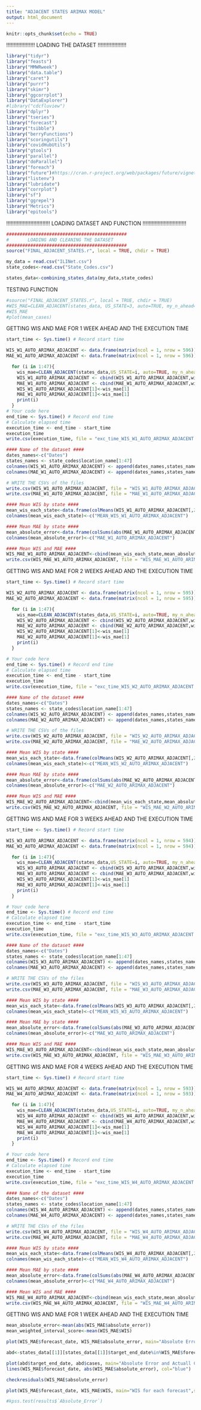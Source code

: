 ```yaml
---
title: "ADJACENT STATES ARIMAX MODEL"
output: html_document
---
```


```r
knitr::opts_chunk$set(echo = TRUE)
```
!!!!!!!!!!!!!!!!!!!
LOADING THE DATASET
!!!!!!!!!!!!!!!!!!!
```r
library("tidyr")
library("feasts")
library("MMWRweek")
library("data.table")
library("caret")
library("purrr")
library("skimr")
library("ggcorrplot")
library("DataExplorer")
#library("cdcfluview")
library("dplyr")
library("tseries")
library("forecast")
library("tsibble")
library("berryFunctions")
library("scoringutils")
library("covidHubUtils")
library("gtools")
library("parallel")
library("doParallel")
library("foreach")
library("future")#https://cran.r-project.org/web/packages/future/vignettes/future-4-issues.html
library("listenv")
library("lubridate")
library("corrplot")
library("sf")
library("ggrepel")
library("Metrics")
library("epitools")
```
!!!!!!!!!!!!!!!!!!!!!!!!!!!!!
LOADING DATASET AND FUNCTION 
!!!!!!!!!!!!!!!!!!!!!!!!!!!!!
```r
#############################################
#       LOADING AND CLEANING THE DATASET      
#############################################
source("FINAL_ADJACENT_STATES.r", local = TRUE, chdir = TRUE)

my_data = read.csv("ILINet.csv")
state_codes<-read.csv("State_Codes.csv")

states_data<-combining_states_data(my_data,state_codes)

```

TESTING FUNCTION

```r
#source("FINAL_ADJACENT_STATES.r", local = TRUE, chdir = TRUE)
#WIS_MAE=CLEAN_ADJACENT(states_data, US_STATE=3, auto=TRUE, my_n_ahead=1)
#WIS_MAE
#plot(mean_cases)
```

GETTING WIS AND MAE FOR 1 WEEK AHEAD AND THE EXECUTION TIME

```r
start_time <- Sys.time() # Record start time

WIS_W1_AUTO_ARIMAX_ADJACENT <- data.frame(matrix(ncol = 1, nrow = 596))
MAE_W1_AUTO_ARIMAX_ADJACENT <- data.frame(matrix(ncol = 1, nrow = 596))

  for (i in 1:47){
    wis_mae=CLEAN_ADJACENT(states_data,US_STATE=i, auto=TRUE, my_n_ahead=1)
    WIS_W1_AUTO_ARIMAX_ADJACENT <- cbind(WIS_W1_AUTO_ARIMAX_ADJACENT,wis_mae[2])
    MAE_W1_AUTO_ARIMAX_ADJACENT <- cbind(MAE_W1_AUTO_ARIMAX_ADJACENT,wis_mae[3])
    WIS_W1_AUTO_ARIMAX_ADJACENT[1]<-wis_mae[1]
    MAE_W1_AUTO_ARIMAX_ADJACENT[1]<-wis_mae[1]
    print(i)
  }
# Your code here
end_time <- Sys.time() # Record end time
# Calculate elapsed time
execution_time <- end_time - start_time
execution_time
write.csv(execution_time, file = "exc_time_WIS_W1_AUTO_ARIMAX_ADJACENT.csv", row.names = FALSE)

#### Name of the dataset ####
dates_names<-c("Dates")
states_names <- state_codes$location_name[1:47]
colnames(WIS_W1_AUTO_ARIMAX_ADJACENT) <- append(dates_names,states_names)
colnames(MAE_W1_AUTO_ARIMAX_ADJACENT) <- append(dates_names,states_names)

# WRITE THE CSVs of the files
write.csv(WIS_W1_AUTO_ARIMAX_ADJACENT, file = "WIS_W1_AUTO_ARIMAX_ADJACENT.csv", row.names = FALSE)
write.csv(MAE_W1_AUTO_ARIMAX_ADJACENT, file = "MAE_W1_AUTO_ARIMAX_ADJACENT.csv", row.names = FALSE)

#### Mean WIS by state ####
mean_wis_each_state<-data.frame(colMeans(WIS_W1_AUTO_ARIMAX_ADJACENT[,2:48]))
colnames(mean_wis_each_state)<-c("MEAN_WIS_W1_AUTO_ARIMAX_ADJACENT")

#### Mean MAE by state ####
mean_absolute_error<-data.frame(colSums(abs(MAE_W1_AUTO_ARIMAX_ADJACENT[,2:48]))/nrow(MAE_W1_AUTO_ARIMAX_ADJACENT))
colnames(mean_absolute_error)<-c("MAE_W1_AUTO_ARIMAX_ADJACENT")

#### Mean WIS and MAE ####
WIS_MAE_W1_AUTO_ARIMAX_ADJACENT<-cbind(mean_wis_each_state,mean_absolute_error)
write.csv(WIS_MAE_W1_AUTO_ARIMAX_ADJACENT, file = "WIS_MAE_W1_AUTO_ARIMAX_ADJACENT.csv", row.names = FALSE)

```

GETTING WIS AND MAE FOR 2 WEEKS AHEAD AND THE EXECUTION TIME

```r
start_time <- Sys.time() # Record start time

WIS_W2_AUTO_ARIMAX_ADJACENT <- data.frame(matrix(ncol = 1, nrow = 595))
MAE_W2_AUTO_ARIMAX_ADJACENT <- data.frame(matrix(ncol = 1, nrow = 595))

  for (i in 1:47){
    wis_mae=CLEAN_ADJACENT(states_data,US_STATE=i, auto=TRUE, my_n_ahead=1)
    WIS_W2_AUTO_ARIMAX_ADJACENT <- cbind(WIS_W2_AUTO_ARIMAX_ADJACENT,wis_mae[2])
    MAE_W2_AUTO_ARIMAX_ADJACENT <- cbind(MAE_W2_AUTO_ARIMAX_ADJACENT,wis_mae[3])
    WIS_W2_AUTO_ARIMAX_ADJACENT[1]<-wis_mae[1]
    MAE_W2_AUTO_ARIMAX_ADJACENT[1]<-wis_mae[1]
    print(i)
  }

# Your code here
end_time <- Sys.time() # Record end time
# Calculate elapsed time
execution_time <- end_time - start_time
execution_time
write.csv(execution_time, file = "exc_time_WIS_W2_AUTO_ARIMAX_ADJACENT.csv", row.names = FALSE)

#### Name of the dataset ####
dates_names<-c("Dates")
states_names <- state_codes$location_name[1:47]
colnames(WIS_W2_AUTO_ARIMAX_ADJACENT) <- append(dates_names,states_names)
colnames(MAE_W2_AUTO_ARIMAX_ADJACENT) <- append(dates_names,states_names)

# WRITE THE CSVs of the files
write.csv(WIS_W2_AUTO_ARIMAX_ADJACENT, file = "WIS_W2_AUTO_ARIMAX_ADJACENT.csv", row.names = FALSE)
write.csv(MAE_W2_AUTO_ARIMAX_ADJACENT, file = "MAE_W2_AUTO_ARIMAX_ADJACENT.csv", row.names = FALSE)

#### Mean WIS by state ####
mean_wis_each_state<-data.frame(colMeans(WIS_W2_AUTO_ARIMAX_ADJACENT[,2:48]))
colnames(mean_wis_each_state)<-c("MEAN_WIS_W2_AUTO_ARIMAX_ADJACENT")

#### Mean MAE by state ####
mean_absolute_error<-data.frame(colSums(abs(MAE_W2_AUTO_ARIMAX_ADJACENT[,2:48]))/nrow(MAE_W2_AUTO_ARIMAX_ADJACENT))
colnames(mean_absolute_error)<-c("MAE_W2_AUTO_ARIMAX_ADJACENT")

#### Mean WIS and MAE ####
WIS_MAE_W2_AUTO_ARIMAX_ADJACENT<-cbind(mean_wis_each_state,mean_absolute_error)
write.csv(WIS_MAE_W2_AUTO_ARIMAX_ADJACENT, file = "WIS_MAE_W2_AUTO_ARIMAX_ADJACENT.csv", row.names = FALSE)

```

GETTING WIS AND MAE FOR 3 WEEKS AHEAD AND THE EXECUTION TIME

```r
start_time <- Sys.time() # Record start time

WIS_W3_AUTO_ARIMAX_ADJACENT <- data.frame(matrix(ncol = 1, nrow = 594))
MAE_W3_AUTO_ARIMAX_ADJACENT <- data.frame(matrix(ncol = 1, nrow = 594))

  for (i in 1:47){
    wis_mae=CLEAN_ADJACENT(states_data,US_STATE=i, auto=TRUE, my_n_ahead=1)
    WIS_W3_AUTO_ARIMAX_ADJACENT <- cbind(WIS_W3_AUTO_ARIMAX_ADJACENT,wis_mae[2])
    MAE_W3_AUTO_ARIMAX_ADJACENT <- cbind(MAE_W3_AUTO_ARIMAX_ADJACENT,wis_mae[3])
    WIS_W3_AUTO_ARIMAX_ADJACENT[1]<-wis_mae[1]
    MAE_W3_AUTO_ARIMAX_ADJACENT[1]<-wis_mae[1]
    print(i)
  }

# Your code here
end_time <- Sys.time() # Record end time
# Calculate elapsed time
execution_time <- end_time - start_time
execution_time
write.csv(execution_time, file = "exc_time_WIS_W3_AUTO_ARIMAX_ADJACENT.csv", row.names = FALSE)

#### Name of the dataset ####
dates_names<-c("Dates")
states_names <- state_codes$location_name[1:47]
colnames(WIS_W3_AUTO_ARIMAX_ADJACENT) <- append(dates_names,states_names)
colnames(MAE_W3_AUTO_ARIMAX_ADJACENT) <- append(dates_names,states_names)

# WRITE THE CSVs of the files
write.csv(WIS_W3_AUTO_ARIMAX_ADJACENT, file = "WIS_W3_AUTO_ARIMAX_ADJACENT.csv", row.names = FALSE)
write.csv(MAE_W3_AUTO_ARIMAX_ADJACENT, file = "MAE_W3_AUTO_ARIMAX_ADJACENT.csv", row.names = FALSE)

#### Mean WIS by state ####
mean_wis_each_state<-data.frame(colMeans(WIS_W3_AUTO_ARIMAX_ADJACENT[,2:48]))
colnames(mean_wis_each_state)<-c("MEAN_WIS_W3_AUTO_ARIMAX_ADJACENT")

#### Mean MAE by state ####
mean_absolute_error<-data.frame(colSums(abs(MAE_W3_AUTO_ARIMAX_ADJACENT[,2:48]))/nrow(MAE_W3_AUTO_ARIMAX_ADJACENT))
colnames(mean_absolute_error)<-c("MAE_W3_AUTO_ARIMAX_ADJACENT")

#### Mean WIS and MAE ####
WIS_MAE_W3_AUTO_ARIMAX_ADJACENT<-cbind(mean_wis_each_state,mean_absolute_error)
write.csv(WIS_MAE_W3_AUTO_ARIMAX_ADJACENT, file = "WIS_MAE_W3_AUTO_ARIMAX_ADJACENT.csv", row.names = FALSE)

```

GETTING WIS AND MAE FOR 4 WEEKS AHEAD AND THE EXECUTION TIME

```r
start_time <- Sys.time() # Record start time

WIS_W4_AUTO_ARIMAX_ADJACENT <- data.frame(matrix(ncol = 1, nrow = 593))
MAE_W4_AUTO_ARIMAX_ADJACENT <- data.frame(matrix(ncol = 1, nrow = 593))

  for (i in 1:47){
    wis_mae=CLEAN_ADJACENT(states_data,US_STATE=i, auto=TRUE, my_n_ahead=1)
    WIS_W4_AUTO_ARIMAX_ADJACENT <- cbind(WIS_W4_AUTO_ARIMAX_ADJACENT,wis_mae[2])
    MAE_W4_AUTO_ARIMAX_ADJACENT <- cbind(MAE_W4_AUTO_ARIMAX_ADJACENT,wis_mae[3])
    WIS_W4_AUTO_ARIMAX_ADJACENT[1]<-wis_mae[1]
    MAE_W4_AUTO_ARIMAX_ADJACENT[1]<-wis_mae[1]
    print(i)
  }

# Your code here
end_time <- Sys.time() # Record end time
# Calculate elapsed time
execution_time <- end_time - start_time
execution_time
write.csv(execution_time, file = "exc_time_WIS_W4_AUTO_ARIMAX_ADJACENT.csv", row.names = FALSE)

#### Name of the dataset ####
dates_names<-c("Dates")
states_names <- state_codes$location_name[1:47]
colnames(WIS_W4_AUTO_ARIMAX_ADJACENT) <- append(dates_names,states_names)
colnames(MAE_W4_AUTO_ARIMAX_ADJACENT) <- append(dates_names,states_names)

# WRITE THE CSVs of the files
write.csv(WIS_W4_AUTO_ARIMAX_ADJACENT, file = "WIS_W4_AUTO_ARIMAX_ADJACENT.csv", row.names = FALSE)
write.csv(MAE_W4_AUTO_ARIMAX_ADJACENT, file = "MAE_W4_AUTO_ARIMAX_ADJACENT.csv", row.names = FALSE)

#### Mean WIS by state ####
mean_wis_each_state<-data.frame(colMeans(WIS_W4_AUTO_ARIMAX_ADJACENT[,2:48]))
colnames(mean_wis_each_state)<-c("MEAN_WIS_W4_AUTO_ARIMAX_ADJACENT")

#### Mean MAE by state ####
mean_absolute_error<-data.frame(colSums(abs(MAE_W4_AUTO_ARIMAX_ADJACENT[,2:48]))/nrow(MAE_W4_AUTO_ARIMAX_ADJACENT))
colnames(mean_absolute_error)<-c("MAE_W4_AUTO_ARIMAX_ADJACENT")

#### Mean WIS and MAE ####
WIS_MAE_W4_AUTO_ARIMAX_ADJACENT<-cbind(mean_wis_each_state,mean_absolute_error)
write.csv(WIS_MAE_W4_AUTO_ARIMAX_ADJACENT, file = "WIS_MAE_W4_AUTO_ARIMAX_ADJACENT.csv", row.names = FALSE)

```

GETTING WIS AND MAE FOR 1 WEEK AHEAD AND THE EXECUTION TIME

```r
mean_absolute_error<-mean(abs(WIS_MAE$absolute_error))
mean_weighted_interval_score<-mean(WIS_MAE$WIS)

plot(WIS_MAE$forecast_date, WIS_MAE$absolute_error, main="Absolute Error for each forecast",sub = paste0("Mean Absolute Error (MAE)=",round(mean_absolute_error)), xlab="", ylab="Absolute Error")

abd<-states_data[[1]][states_data[[1]]$target_end_date%in%WIS_MAE$forecast_date,]

plot(abd$target_end_date, abd$cases, main="Absolute Error and Actuall Cases", xlab="", ylab="Absolute Error", pch = 20, col= "grey", sub = paste0("Mean Absolute Error (MAE)=",round(mean_absolute_error)))
lines(WIS_MAE$forecast_date, abs(WIS_MAE$absolute_error), col="blue")

checkresiduals(WIS_MAE$absolute_error)

plot(WIS_MAE$forecast_date, WIS_MAE$WIS, main="WIS for each forecast",sub = paste0("Mean WIS=",round(mean_weighted_interval_score)), xlab="", ylab="Weighted Interval Score (WIS)")

#kpss.test(results$`Absolute_Error`)
```
